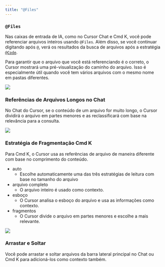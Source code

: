 ```yaml
---
title: "@Files"
---
```


### `@Files`

Nas caixas de entrada de IA, como no Cursor Chat e Cmd K, você pode referenciar arquivos inteiros usando `@Files`.
Além disso, se você continuar digitando após `@`, verá os resultados da busca de arquivos após a estratégia [`@Code`](/context/@-symbols/@-code).

Para garantir que o arquivo que você está referenciando é o correto, o Cursor mostrará uma pré-visualização do caminho do arquivo. Isso é especialmente útil quando você tem vários arquivos com o mesmo nome em pastas diferentes.

<Frame>
  <img src="/images/context/@file.png" />
</Frame>

### Referências de Arquivos Longos no Chat

No Chat do Cursor, se o conteúdo de um arquivo for muito longo, o Cursor dividirá o arquivo em partes menores e as reclassificará com base na relevância para a consulta.

<Frame>
  <img src="/images/context/@file-long-file.png" />
</Frame>

### Estratégia de Fragmentação Cmd K

Para Cmd K, o Cursor usa as referências de arquivo de maneira diferente com base no comprimento do conteúdo.

- auto
  - Escolhe automaticamente uma das três estratégias de leitura com base no tamanho do arquivo
- arquivo completo
  - O arquivo inteiro é usado como contexto.
- esboço
  - O Cursor analisa o esboço do arquivo e usa as informações como contexto.
- fragmentos
  - O Cursor divide o arquivo em partes menores e escolhe a mais relevante.

<Frame>
  <img src="/images/context/@file-cmdk.png" />
</Frame>

### Arrastar e Soltar

Você pode arrastar e soltar arquivos da barra lateral principal no Chat ou Cmd K para adicioná-los como contexto também.
